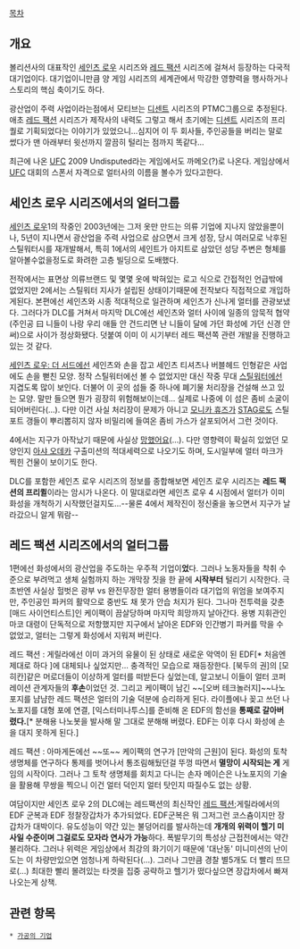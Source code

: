 [[목차]]

== 개요 ==
볼리션사의 대표작인 [[세인츠 로우]] 시리즈와 [[레드 팩션]] 시리즈에 걸쳐서 등장하는 다국적 대기업이다. 대기업이니만큼 양 게임 시리즈의 세계관에서 막강한 영향력을 행사하거나 스토리의 핵심 축이기도 하다.

광산업이 주력 사업이라는점에서 모티브는 [[디센트]] 시리즈의 PTMC그룹으로 추정된다. 애초 [[레드 팩션]] 시리즈가 제작사의 내력도 그렇고 해서 초기에는 [[디센트]] 시리즈의 프리퀄로 기획되었다는 이야기가 있었으니...심지어 이 두 회사들, 주인공들을 버리는 말로 썼다가 맨 아래부터 윗선까지 깔끔히 털리는 점까지 똑같다...

최근에 나온 [[UFC]] 2009 Undisputed라는 게임에서도 까메오(?)로 나온다. 게임상에서 [[UFC]] 대회의 스폰서 자격으로 얼터사의 이름을 볼수가 있다고한다.

== 세인츠 로우 시리즈에서의 얼터그룹 ==
[[세인츠 로우]]1의 작중인 2003년에는 그저 옷만 만드는 의류 기업에 지나지 않았을뿐이나, 5년이 지나면서 광산업을 주력 사업으로 삼으면서 크게 성장, 당시 여러모로 낙후된 스틸워터시를 재개발해서, 특히 1에서의 세인트가 아지트로 삼았던 성당 주변은 형체를 알아볼수없을정도로 화려한 고층 빌딩으로 도배했다. 

전작에서는 표면상 의류브랜드 및 몇몇 옷에 박혀있는 로고 식으로 간접적인 언급밖에 없었지만 2에서는 스틸워터 지사가 설립된 상태이기때문에 전작보다 직접적으로 개입하게된다. 본편에선 세인츠와 시종 적대적으로 일관하며 세인츠가 신나게 얼터를 관광보냈다. 그러다가 DLC를 거쳐서 마지막 DLC에선 세인츠와 얼터 사이에 일종의 암묵적 협약(주인공 曰 니들이 나랑 우리 애들 안 건드리면 난 니들이 달에 가던 화성에 가던 신경 안써)으로 사이가 정상화됐다. 덧붙여 이미 이 시기부터 레드 팩션쪽 관련 개발을 진행하고 있는 것 같다.

[[세인츠 로우: 더 서드]]에선 세인츠와 손을 잡고 세인츠 티셔츠나 버블헤드 인형같은 사업에도 손을 뻗친 모양. 정작 스틸워터에선 볼 수 없었지만 대신 작중 무대 [[스틸워터]]에선 지겹도록 많이 보인다. 더불어 이 곳의 섬들 중 하나에 폐기물 처리장을 건설해 쓰고 있는 모양. 말만 들으면 뭔가 굉장히 위험해보이는데... 실제로 나중에 이 섬은 좀비 소굴이 되어버린다(...). 다만 이건 사실 처리장이 문제가 아니고 [[모니카 휴즈]]가 [[STAG]]로도 스틸포트 갱들이 뿌리뽑히지 않자 비밀리에 들여온 좀비 가스가 살포되어서 그런 것이다.

4에서는 지구가 아작났기 때문에 사실상 [[망했어요]](...). 다만 영향력이 확실히 있었던 모양인지 [[아샤 오데카]] 구출미션의 적대세력으로 나오기도 하며, 도시일부에 얼터 마크가 찍힌 건물이 보이기도 한다.

DLC를 포함한 세인츠 로우 시리즈의 정보를 종합해보면 세인츠 로우 시리즈는 '''레드 팩션의 프리퀼'''이라는 암시가 나온다. 이 말대로라면 세인츠 로우 4 시점에서 얼터가 이미 화성을 개척하기 시작했던걸지도...--물론 4에서 제작진이 정신줄을 놓으면서 지구가 날라갔으니 알게 뭐람--

== 레드 팩션 시리즈에서의 얼터그룹 ==
1편에선 화성에서의 광산업을 주도하는 우주적 기업이'''었'''다. 그러나 노동자들을 착취 수준으로 부려먹고 생체 실험까지 하는 개막장 짓을 한 끝에 '''시작부터''' 털리기 시작한다. 극초반엔 사실상 헐벗은 광부 vs 완전무장한 얼터 용병들이라 대기업의 위엄을 보여주지만, 주인공인 파커의 활약으로 중반도 채 못가 안습 처지가 된다. 그나마 전투력을 갖춘 [매드 사이언티스트]인 케이팩이 끔살당하며 마지막 희망까지 날아간다. 용병 지휘관인 마코 대령이 단독적으로 저항했지만 지구에서 날아온 EDF와 인간병기 파커를 막을 수 없었고, 얼터는 그렇게 화성에서 지워져 버린다.

레드 팩션 : 게릴라에선 이미 과거의 유물이 된 상태로 새로운 악역이 된 EDF[* 처음엔 제대로 하다 ]에 대체되나 싶었지만... 충격적인 모습으로 재등장한다. [북두의 권]의 [모히칸]같은 머로더들이 이상하게 얼터를 떠받든다 싶었는데, 알고보니 이들이 얼터 코퍼레이션 관계자들의 '''후손'''이었던 것. 그리고 케이팩이 남긴 ~~[오버 테크놀러지]~~나노포지를 냠냠한 레드 팩션은 얼터의 기술 덕분에 승리하게 된다. 라이플에나 꽂고 쓰던 나노포지를 대형 포에 연결, [익스터미나투스]를 준비해 온 EDF의 함선을 '''통째로 갈아버렸다.'''[* 분해용 나노봇을 발사해 말 그대로 분해해 버렸다. EDF는 이후 다시 화성에 손을 대지 못하게 된다.]

레드 팩션 : 아마게돈에선 ~~또~~ 케이팩의 연구가 [만악의 근원]이 된다. 화성의 토착 생명체를 연구하다 통제를 벗어나서 통조림해뒀던걸 뚜껑 따면서 '''멸망이 시작되는 게''' 게임의 시작이다. 그러나 그 토착 생명체를 회치고 다니는 손자 메이슨은 나노포지의 기술을 활용해 무쌍을 찍으니 이건 얼터 덕인지 얼터 탓인지 따질수도 없는 상황.

여담이지만 세인츠 로우 2의 DLC에는 레드팩션의 최신작인 [[레드 팩션]];게릴라에서의 EDF 군복과 EDF 정찰장갑차가 추가되었다. EDF군복은 뭐 그저그런 코스츔이지만 장갑차가 대박이다. 유도성능이 약간 있는 불덩어리를 발사하는데 '''개개의 위력이 헬기 미사일 수준이며 그걸로도 모자라 연사가 가능'''하다. 폭발무기의 특성상 근접전에서는 약간 불리하다. 그러나 위력은 게임상에서 최강의 화기이기 때문에 '대난동' 미니미션의 난이도는 이 차량만있으면 엄청나게 하락된다(...). 그러나 그만큼 경찰 별5개도 더 빨리 뜨므로(...) 최대한 빨리 몰려있는 타겟을 집중 공략하고 헬기가 떴다싶으면 장갑차에서 빠져나오는게 상책.


== 관련 항목 ==
 * [[가공의 기업]]
